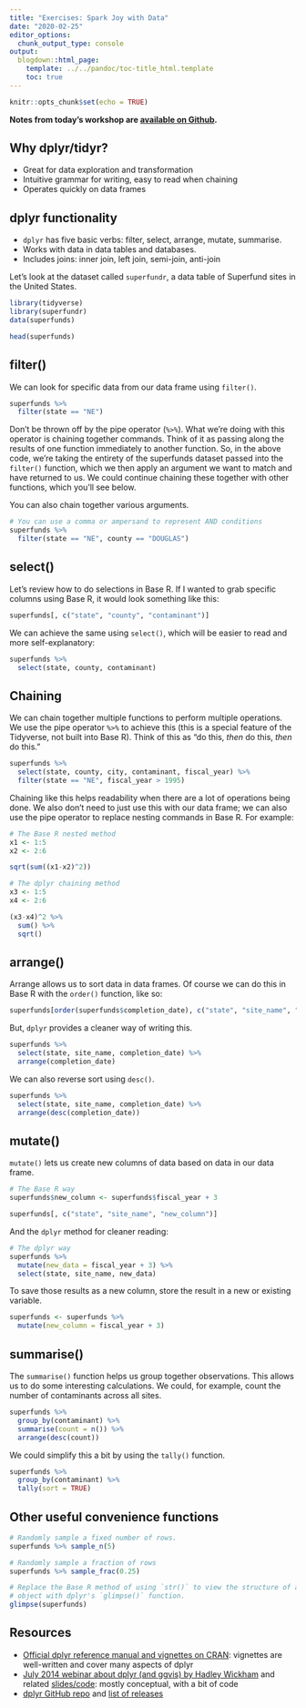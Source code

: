 ```yaml
---
title: "Exercises: Spark Joy with Data"
date: "2020-02-25"
editor_options: 
  chunk_output_type: console
output:
  blogdown::html_page:
    template: ../../pandoc/toc-title_html.template
    toc: true
---
```



```r
knitr::opts_chunk$set(echo = TRUE)
```

**Notes from today's workshop are [available on Github](https://github.com/unolibraries/workshops/blob/master/bootcampr/03-tidyr-notes.R).**

## Why dplyr/tidyr?

- Great for data exploration and transformation
- Intuitive grammar for writing, easy to read when chaining 
- Operates quickly on data frames

## dplyr functionality 

- `dplyr` has five basic verbs: filter, select, arrange, mutate, summarise. 
- Works with data in data tables and databases. 
- Includes joins: inner join, left join, semi-join, anti-join 

Let's look at the dataset called `superfundr`, a data table of Superfund sites in the United States. 

```r
library(tidyverse)
library(superfundr)
data(superfunds)

head(superfunds)
```

## filter()

We can look for specific data from our data frame using `filter()`. 

```r
superfunds %>% 
  filter(state == "NE")
```

Don't be thrown off by the pipe operator (`%>%`). What we're doing with this operator is chaining together commands. Think of it as passing along the results of one function immediately to another function. So, in the above code, we're taking the entirety of the superfunds dataset passed into the `filter()` function, which we then apply an argument we want to match and have returned to us. We could continue chaining these together with other functions, which you'll see below.

You can also chain together various arguments. 

```r
# You can use a comma or ampersand to represent AND conditions
superfunds %>% 
  filter(state == "NE", county == "DOUGLAS")
```

## select()

Let's review how to do selections in Base R. If I wanted to grab specific columns using Base R, it would look something like this: 

```r
superfunds[, c("state", "county", "contaminant")]
```

We can achieve the same using `select()`, which will be easier to read and more self-explanatory: 

```r
superfunds %>%
  select(state, county, contaminant)
```

## Chaining

We can chain together multiple functions to perform multiple operations. We use the pipe operator `%>%` to achieve this (this is a special feature of the Tidyverse, not built into Base R). Think of this as "do this, *then* do this, *then* do this." 

```r
superfunds %>% 
  select(state, county, city, contaminant, fiscal_year) %>% 
  filter(state == "NE", fiscal_year > 1995)
```

Chaining like this helps readability when there are a lot of operations being done. We also don't need to just use this with our data frame; we can also use the pipe operator to replace nesting commands in Base R. For example:

```r
# The Base R nested method
x1 <- 1:5
x2 <- 2:6

sqrt(sum((x1-x2)^2))
```

```r
# The dplyr chaining method
x3 <- 1:5
x4 <- 2:6

(x3-x4)^2 %>% 
  sum() %>% 
  sqrt()
```

## arrange()

Arrange allows us to sort data in data frames. Of course we can do this in Base R with the `order()` function, like so: 

```r
superfunds[order(superfunds$completion_date), c("state", "site_name", "completion_date")]
```

But, `dplyr` provides a cleaner way of writing this. 

```r
superfunds %>% 
  select(state, site_name, completion_date) %>% 
  arrange(completion_date)
```

We can also reverse sort using `desc()`. 

```r
superfunds %>% 
  select(state, site_name, completion_date) %>% 
  arrange(desc(completion_date))
```

## mutate()

`mutate()` lets us create new columns of data based on data in our data frame. 

```r
# The Base R way
superfunds$new_column <- superfunds$fiscal_year + 3

superfunds[, c("state", "site_name", "new_column")]
```

And the `dplyr` method for cleaner reading: 

```r
# The dplyr way
superfunds %>% 
  mutate(new_data = fiscal_year + 3) %>% 
  select(state, site_name, new_data)
```

To save those results as a new column, store the result in a new or existing variable. 

```r
superfunds <- superfunds %>% 
  mutate(new_column = fiscal_year + 3)
```

## summarise()

The `summarise()` function helps us group together observations. This allows us to do some interesting calculations. We could, for example, count the number of contaminants across all sites.

```r
superfunds %>% 
  group_by(contaminant) %>% 
  summarise(count = n()) %>% 
  arrange(desc(count))
```

We could simplify this a bit by using the `tally()` function.

```r
superfunds %>% 
  group_by(contaminant) %>% 
  tally(sort = TRUE)
```

## Other useful convenience functions

```r
# Randomly sample a fixed number of rows.
superfunds %>% sample_n(5)
```

```r
# Randomly sample a fraction of rows
superfunds %>% sample_frac(0.25)
```

```r
# Replace the Base R method of using `str()` to view the structure of an
# object with dplyr's `glimpse()` function.
glimpse(superfunds)
```

## Resources

* [Official dplyr reference manual and vignettes on CRAN](http://cran.r-project.org/web/packages/dplyr/index.html): vignettes are well-written and cover many aspects of dplyr
* [July 2014 webinar about dplyr (and ggvis) by Hadley Wickham](http://pages.rstudio.net/Webinar-Series-Recording-Essential-Tools-for-R.html) and related [slides/code](https://github.com/rstudio/webinars/tree/master/2014-01): mostly conceptual, with a bit of code
* [dplyr GitHub repo](https://github.com/hadley/dplyr) and [list of releases](https://github.com/hadley/dplyr/releases)
